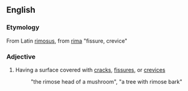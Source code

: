 ==English==
===Etymology===
From Latin [[rimosus]], from [[rima]] "fissure, crevice"
===Adjective===
#Having a surface covered with [[crack]]s, [[fissure]]s, or [[crevice]]s
#: "the rimose head of a mushroom", "a tree with rimose bark"